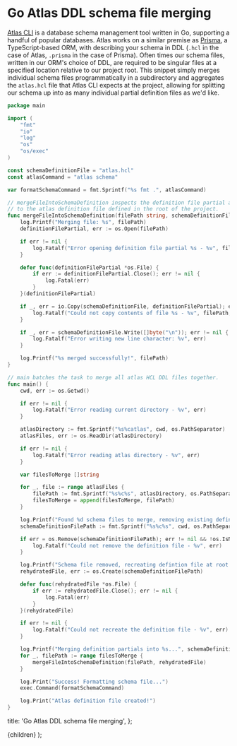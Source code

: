 # Go Atlas DDL schema file merging

[Atlas CLI](https://github.com/ariga/atlas) is a database schema management tool
written in Go, supporting a handful of popular databases. Atlas works on a similar premise as [Prisma](https://www.prisma.io), a TypeScript-based ORM, with describing your schema in DDL (`.hcl` in the case of Atlas, `.prisma` in
the case of Prisma). Often times our schema files, written in our ORM's choice of DDL, are required to be singular
files at a specified location relative to our project root. This snippet simply merges individual schema files
programmatically in a
subdirectory and aggregates the `atlas.hcl` file that Atlas CLI expects at the project, allowing for splitting our
schema up into as many individual partial definition files as we'd like.

```go
package main

import (
	"fmt"
	"io"
	"log"
	"os"
	"os/exec"
)

const schemaDefinitionFile = "atlas.hcl"
const atlasCommand = "atlas schema"

var formatSchemaCommand = fmt.Sprintf("%s fmt .", atlasCommand)

// mergeFileIntoSchemaDefinition inspects the definition file partial and appends
// to the atlas definition file defined in the root of the project.
func mergeFileIntoSchemaDefinition(filePath string, schemaDefinitionFile *os.File) {
	log.Printf("Merging file: %s", filePath)
	definitionFilePartial, err := os.Open(filePath)

	if err != nil {
		log.Fatalf("Error opening definition file partial %s - %v", filePath, err)
	}

	defer func(definitionFilePartial *os.File) {
		if err := definitionFilePartial.Close(); err != nil {
			log.Fatal(err)
		}
	}(definitionFilePartial)

	if _, err = io.Copy(schemaDefinitionFile, definitionFilePartial); err != nil {
		log.Fatalf("Could not copy contents of file %s - %v", filePath, err)
	}

	if _, err = schemaDefinitionFile.Write([]byte("\n")); err != nil {
		log.Fatalf("Error writing new line character: %v", err)
	}

	log.Printf("%s merged successfully!", filePath)
}

// main batches the task to merge all atlas HCL DDL files together.
func main() {
	cwd, err := os.Getwd()

	if err != nil {
		log.Fatalf("Error reading current directory - %v", err)
	}

	atlasDirectory := fmt.Sprintf("%s%catlas", cwd, os.PathSeparator)
	atlasFiles, err := os.ReadDir(atlasDirectory)

	if err != nil {
		log.Fatalf("Error reading atlas directory - %v", err)
	}

	var filesToMerge []string

	for _, file := range atlasFiles {
		filePath := fmt.Sprintf("%s%c%s", atlasDirectory, os.PathSeparator, file.Name())
		filesToMerge = append(filesToMerge, filePath)
	}

	log.Printf("Found %d schema files to merge, removing existing definition file...", len(atlasFiles))
	schemaDefinitionFilePath := fmt.Sprintf("%s%c%s", cwd, os.PathSeparator, schemaDefinitionFile)

	if err = os.Remove(schemaDefinitionFilePath); err != nil && !os.IsNotExist(err) {
		log.Fatalf("Could not remove the definition file - %v", err)
	}

	log.Printf("Schema file removed, recreating defintion file at root %s...", schemaDefinitionFilePath)
	rehydratedFile, err := os.Create(schemaDefinitionFilePath)

	defer func(rehydratedFile *os.File) {
		if err := rehydratedFile.Close(); err != nil {
			log.Fatal(err)
		}
	}(rehydratedFile)

	if err != nil {
		log.Fatalf("Could not recreate the definition file - %v", err)
	}

	log.Printf("Merging definition partials into %s...", schemaDefinitionFile)
	for _, filePath := range filesToMerge {
		mergeFileIntoSchemaDefinition(filePath, rehydratedFile)
	}

	log.Print("Success! Formatting schema file...")
	exec.Command(formatSchemaCommand)

	log.Print("Atlas definition file created!")
}
```

  title: 'Go Atlas DDL schema file merging',
};


  <CodeSnippetLayout meta={meta}>{children}</CodeSnippetLayout>
);

